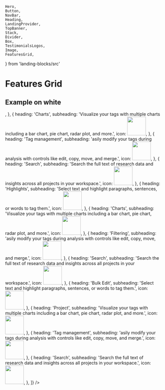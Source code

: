     Hero,
    Button,
    NavBar,
    Heading,
    LandingProvider,
    TopBanner,
    Stack,
    Divider,
    Box,
    TestimonialsLogos,
    Image,
    FeaturesGrid,
} from 'landing-blocks/src'

# Features Grid

## Example on white

<Playground>
    <LandingProvider primary='#FF593D'>
        <FeaturesGrid
            heading='Analysis features'
            subheading='Make sense of interview notes, transcripts, survey responses, and more.'
            features={[
                {
                    heading: 'Highlights',
                    subheading:
                        'Select text and highlight paragraphs, sentences, or words to tag them.',
                    icon: <img width='60px' src='/dovetail/feature1.svg' />,
                },
                {
                    heading: 'Charts',
                    subheading:
                        'Visualize your tags with multiple charts including a bar chart, pie chart, radar plot, and more.',
                    icon: <img width='60px' src='/dovetail/feature2.svg' />,
                },
                {
                    heading: 'Tag management',
                    subheading:
                        'asily modify your tags during analysis with controls like edit, copy, move, and merge.',
                    icon: <img width='60px' src='/dovetail/feature3.svg' />,
                },
                {
                    heading: 'Search',
                    subheading:
                        'Search the full text of research data and insights across all projects in your workspace.',
                    icon: <img width='60px' src='/dovetail/feature3.svg' />,
                },
                {
                    heading: 'Highlights',
                    subheading:
                        'Select text and highlight paragraphs, sentences, or words to tag them.',
                    icon: <img width='60px' src='/dovetail/feature1.svg' />,
                },
                {
                    heading: 'Charts',
                    subheading:
                        'Visualize your tags with multiple charts including a bar chart, pie chart, radar plot, and more.',
                    icon: <img width='60px' src='/dovetail/feature2.svg' />,
                },
                {
                    heading: 'Filtering',
                    subheading:
                        'asily modify your tags during analysis with controls like edit, copy, move, and merge.',
                    icon: <img width='60px' src='/dovetail/feature2.svg' />,
                },
                {
                    heading: 'Search',
                    subheading:
                        'Search the full text of research data and insights across all projects in your workspace.',
                    icon: <img width='60px' src='/dovetail/feature3.svg' />,
                },
                {
                    heading: 'Bulk Edit',
                    subheading:
                        'Select text and highlight paragraphs, sentences, or words to tag them.',
                    icon: <img width='60px' src='/dovetail/feature3.svg' />,
                },
                {
                    heading: 'Project',
                    subheading:
                        'Visualize your tags with multiple charts including a bar chart, pie chart, radar plot, and more.',
                    icon: <img width='60px' src='/dovetail/feature1.svg' />,
                },
                {
                    heading: 'Tag management',
                    subheading:
                        'asily modify your tags during analysis with controls like edit, copy, move, and merge.',
                    icon: <img width='60px' src='/dovetail/feature3.svg' />,
                },
                {
                    heading: 'Search',
                    subheading:
                        'Search the full text of research data and insights across all projects in your workspace.',
                    icon: <img width='60px' src='/dovetail/feature3.svg' />,
                },
            ]}
        />
    </LandingProvider>
</Playground>
